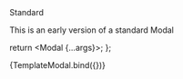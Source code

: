 
<Meta title="Modal" />

<Story name="Standrad">
  <Modal title={'standard'} full={false} large={false} isOpen={true} showClose={true}>
    <Stack gap={4} direction="column">
      <Heading>Standard</Heading>
        <p className="text-xs">
          This is an early version of a standard Modal
        </p>
    </Stack>
  </Modal>
</Story> 

<ArgsTable of={Modal} />

  return <Modal {...args}></Modal>;
};

<Canvas>
  <Story
    name="Primary"
    args={{
      title: 'primary',
      isOpen: true,
    }}
  >
    {TemplateModal.bind({})}
  </Story>
</Canvas>

